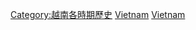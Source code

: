 {{Portal|越南}}
[[Category:越南各時期歷史|Category:越南各時期歷史]]
[[Category:各國各年代|Vietnam]]
[[Category:各年代亞洲|Vietnam]]